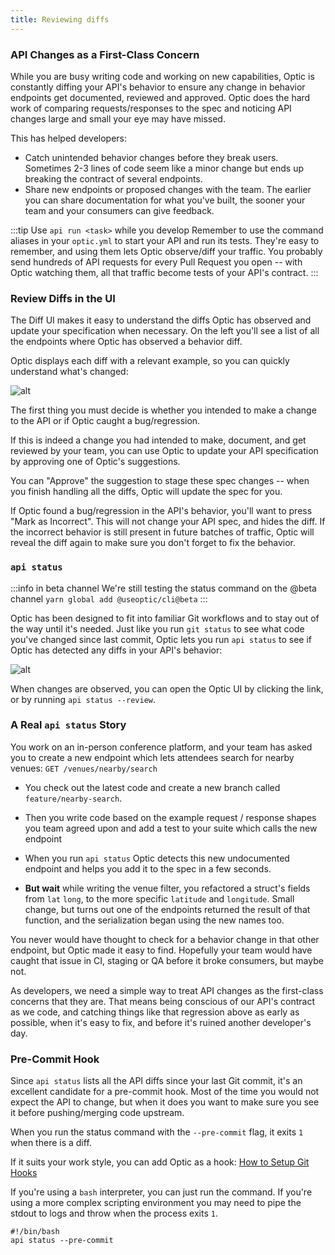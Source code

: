 ```yaml
---
title: Reviewing diffs
---
```


### API Changes as a First-Class Concern

While you are busy writing code and working on new capabilities, Optic is constantly diffing your API's behavior to ensure any change in behavior endpoints get documented, reviewed and approved. Optic does the hard work of comparing requests/responses to the spec and noticing API changes large and small your eye may have missed.

This has helped developers:
- Catch unintended behavior changes before they break users. Sometimes 2-3 lines of code seem like a minor change but ends up breaking the contract of several endpoints.
- Share new endpoints or proposed changes with the team. The earlier you can share documentation for what you've built, the sooner your team and your consumers can give feedback.

:::tip Use `api run <task>` while you develop
Remember to use the command aliases in your `optic.yml` to start your API and run its tests. They're easy to remember, and using them lets Optic observe/diff your traffic. You probably send hundreds of API requests for every Pull Request you open -- with Optic watching them, all that traffic become tests of your API's contract.
:::

### Review Diffs in the UI
The Diff UI makes it easy to understand the diffs Optic has observed and update your specification when necessary. On the left you'll see a list of all the endpoints where Optic has observed a behavior diff.

Optic displays each diff with a relevant example, so you can quickly understand what's changed:

![alt](../../static/img/big-diff.png)

The first thing you must decide is whether you intended to make a change to the API or if Optic caught a bug/regression.

If this is indeed a change you had intended to make, document, and get reviewed by your team, you can use Optic to update your API specification by approving one of Optic's suggestions.

You can "Approve" the suggestion to stage these spec changes -- when you finish handling all the diffs, Optic will update the spec for you.

If Optic found a bug/regression in the API's behavior, you'll want to press "Mark as Incorrect". This will not change your API spec, and hides the diff. If the incorrect behavior is still present in future batches of traffic, Optic will reveal the diff again to make sure you don't forget to fix the behavior.


### `api status`
:::info in beta channel
We're still testing the status command on the @beta channel
`yarn global add @useoptic/cli@beta`
:::


Optic has been designed to fit into familiar Git workflows and to stay out of the way until it's needed. Just like you run `git status` to see what code you've changed since last commit, Optic lets you run `api status` to see if Optic has detected any diffs in your API's behavior:


<Paper elevation={1}>

![alt](../../static/img/status.svg)

</Paper>

When changes are observed, you can open the Optic UI by clicking the link, or by running `api status --review`.

### A Real `api status` Story

You work on an in-person conference platform, and your team has asked you to create a new endpoint which lets attendees search for nearby venues: `GET /venues/nearby/search`

- You check out the latest code and create a new branch called `feature/nearby-search`.

- Then you write code based on the example request / response shapes you team agreed upon and add a test to your suite which calls the new endpoint

- When you run `api status` Optic detects this new undocumented endpoint and helps you add it to the spec in a few seconds.

- **But wait** while writing the venue filter, you refactored a struct's fields from `lat` `long`, to the more specific `latitude` and `longitude`. Small change, but turns out one of the endpoints returned the result of that function, and the serialization began using the new names too.

You never would have thought to check for a behavior change in that other endpoint, but Optic made it easy to find. Hopefully your team would have caught that issue in CI, staging or QA before it broke consumers, but maybe not.

As developers, we need a simple way to treat API changes as the first-class concerns that they are. That means being conscious of our API's contract as we code, and catching things like that regression above as early as possible, when it's easy to fix, and before it's ruined another developer's day.


### Pre-Commit Hook
Since `api status` lists all the API diffs since your last Git commit, it's an excellent candidate for a pre-commit hook. Most of the time you would not expect the API to change, but when it does you want to make sure you see it before pushing/merging code upstream.

When you run the status command with the `--pre-commit` flag, it exits `1` when there is a diff.

If it suits your work style, you can add Optic as a hook:
[How to Setup Git Hooks](https://git-scm.com/book/en/v2/Customizing-Git-Git-Hooks)

If you're using a `bash` interpreter, you can just run the command. If you're using a more complex scripting environment you may need to pipe the stdout to logs and throw when the process exits `1`.

```shell
#!/bin/bash
api status --pre-commit
```
